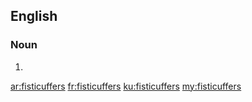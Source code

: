 ==English==

===Noun===
{{head|en|plural}}

# {{plural of|fisticuffer|lang=en}}

[[ar:fisticuffers]]
[[fr:fisticuffers]]
[[ku:fisticuffers]]
[[my:fisticuffers]]